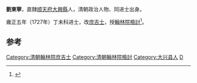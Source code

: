 '''劉東寧'''，直隸[[顺天府|顺天府]][[大兴县_(金朝)|大興縣]]人，清朝政治人物、同进士出身。

雍正五年（1727年）丁未科进士，改[[庶吉士|庶吉士]]，授[[翰林院檢討|翰林院檢討]]<ref>{{cite news|author=陈泽希|title=清代北京汉人进士考|url=http://szb.bjedu.cn/jysh/2010-10-15/882.html|accessdate=2013-08-25|newspaper=京教纵横|deadurl=yes|archiveurl=https://web.archive.org/web/20160306154040/http://szb.bjedu.cn/jysh/2010-10-15/882.html|archivedate=2016-03-06}}</ref>。

==参考==
{{Reflist}}
{{清朝官员小作品}}
{{雍正五年丁未科殿試金榜}}
{{DEFAULTSORT:Liu刘}}
[[Category:清朝翰林院庶吉士|Category:清朝翰林院庶吉士]]
[[Category:清朝翰林院檢討|Category:清朝翰林院檢討]]
[[Category:大兴县人|Category:大兴县人]]
[[Category:刘姓|D]]
